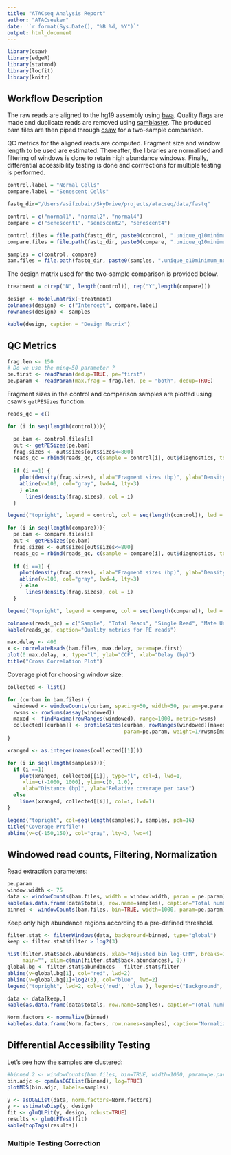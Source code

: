 ```yaml
---
title: "ATACseq Analysis Report"
author: "ATACseeker"
date: '`r format(Sys.Date(), "%B %d, %Y")`'
output: html_document
---
```



```r
library(csaw) 
library(edgeR)
library(statmod)
library(locfit)
library(knitr)
```


## Workflow Description ##


The raw reads are aligned to the hg19 assembly using [bwa](https://github.com/lh3/bwa). Quality flags are made and duplicate reads are removed using [samblaster](https://github.com/GregoryFaust/samblaster). The produced bam files are then piped through [csaw](http://bioconductor.org/packages/release/bioc/html/csaw.html) for a two-sample comparison. 

QC metrics for the aligned reads are computed. Fragment size and window length to be used are estimated. Thereafter, the libraries are normalised and filtering of windows is done to retain high abundance windows. Finally, differential accessibility testing is done and corrrections for multiple testing is performed. 


```r
control.label = "Normal Cells"
compare.label = "Senescent Cells"

fastq_dir="/Users/asifzubair/SkyDrive/projects/atacseq/data/fastq"

control = c("normal1", "normal2", "normal4")
compare = c("senescent1", "senescent2", "senescent4")

control.files = file.path(fastq_dir, paste0(control, ".unique_q10minimum_noChrM.hg19.sorted.bam"))
compare.files = file.path(fastq_dir, paste0(compare, ".unique_q10minimum_noChrM.hg19.sorted.bam"))

samples = c(control, compare)
bam.files = file.path(fastq_dir, paste0(samples, ".unique_q10minimum_noChrM.hg19.sorted.bam"))
```

The design matrix used for the two-sample comparison is provided below.

```r
treatment = c(rep("N", length(control)), rep("Y",length(compare)))

design <- model.matrix(~treatment) 
colnames(design) <- c("Intercept", compare.label)
rownames(design) <- samples

kable(design, caption = "Design Matrix")
```

## QC Metrics ##

```r
frag.len <- 150
# Do we use the minq=50 parameter ?
pe.first <- readParam(dedup=TRUE, pe="first")
pe.param <- readParam(max.frag = frag.len, pe = "both", dedup=TRUE)
```

Fragment sizes in the control and comparison samples are plotted using csaw's `getPESizes` function. 

```r
reads_qc = c()

for (i in seq(length(control))){

  pe.bam <- control.files[i]
  out <- getPESizes(pe.bam)
  frag.sizes <- out$sizes[out$sizes<=800]
  reads_qc = rbind(reads_qc, c(sample = control[i], out$diagnostics, too.large=sum(out$sizes > 400)))
  
  if (i ==1) {
    plot(density(frag.sizes), xlab="Fragment sizes (bp)", ylab="Density", main=control.label, ylim = c(0,0.015), col = i)
    abline(v=100, col="gray", lwd=4, lty=3)
    } else 
      lines(density(frag.sizes), col = i)
  }

legend("topright", legend = control, col = seq(length(control)), lwd = 1, bty = "n")

for (i in seq(length(compare))){
  pe.bam <- compare.files[i]
  out <- getPESizes(pe.bam)
  frag.sizes <- out$sizes[out$sizes<=800]
  reads_qc = rbind(reads_qc, c(sample = compare[i], out$diagnostics, too.large=sum(out$sizes > 400)))
  
  if (i ==1) {
    plot(density(frag.sizes), xlab="Fragment sizes (bp)", ylab="Density", main=compare.label, ylim = c(0,0.015), col = i)
    abline(v=100, col="gray", lwd=4, lty=3)
    } else
      lines(density(frag.sizes), col = i)
  }

legend("topright", legend = compare, col = seq(length(compare)), lwd = 1, bty = "n")

colnames(reads_qc) = c("Sample", "Total Reads", "Single Read", "Mate Unmapped", "Unoriented", "Inter chromosomal", "Frag. Size > 400 bp")
kable(reads_qc, caption="Quality metrics for PE reads")
```


<!-- TODO: Add description for cross correlation plot -->


```r
max.delay <- 400
x <- correlateReads(bam.files, max.delay, param=pe.first)
plot(0:max.delay, x, type="l", ylab="CCF", xlab="Delay (bp)")
title("Cross Correlation Plot")
```


Coverage plot for choosing window size:


```r
collected <- list()

for (curbam in bam.files) {
  windowed <- windowCounts(curbam, spacing=50, width=50, param=pe.param, filter=20)
  rwsms <- rowSums(assay(windowed))
  maxed <- findMaxima(rowRanges(windowed), range=1000, metric=rwsms)
  collected[[curbam]] <- profileSites(curbam, rowRanges(windowed)[maxed],
                                      param=pe.param, weight=1/rwsms[maxed])
}

xranged <- as.integer(names(collected[[1]]))

for (i in seq(length(samples))){
  if (i ==1)
    plot(xranged, collected[[i]], type="l", col=i, lwd=1,
     xlim=c(-1000, 1000), ylim=c(0, 1.0), 
     xlab="Distance (bp)", ylab="Relative coverage per base")
  else
    lines(xranged, collected[[i]], col=i, lwd=1)
}

legend("topright", col=seq(length(samples)), samples, pch=16)
title("Coverage Profile")
abline(v=c(-150,150), col="gray", lty=3, lwd=4)
```


## Windowed read counts, Filtering, Normalization ##

Read extraction parameters:

```r
pe.param
window.width <- 75
data <- windowCounts(bam.files, width = window.width, param = pe.param)
kable(as.data.frame(data$totals, row.name=samples), caption="Total number of reads in each library")
binned <- windowCounts(bam.files, bin=TRUE, width=1000, param=pe.param)
```

Keep only high abundance regions according to a pre-defined threshold.

```r
filter.stat <- filterWindows(data, background=binned, type="global")
keep <- filter.stat$filter > log2(3)

hist(filter.stat$back.abundances, xlab="Adjusted bin log-CPM", breaks=100, 
     main="", xlim=c(min(filter.stat$back.abundances), 0))
global.bg <- filter.stat$abundances - filter.stat$filter
abline(v=global.bg[1], col="red", lwd=2)
abline(v=global.bg[1]+log2(3), col="blue", lwd=2)
legend("topright", lwd=2, col=c('red', 'blue'), legend=c("Background", "Threshold"))

data <- data[keep,]
kable(as.data.frame(data$totals, row.name=samples), caption="Total number of reads post filtering.")
```


```r
Norm.factors <- normalize(binned)
kable(as.data.frame(Norm.factors, row.names=samples), caption="Normalizing factors")
```

## Differential Accessibility Testing ##

Let's see how the samples are clustered:

```r
#binned.2 <- windowCounts(bam.files, bin=TRUE, width=1000, param=pe.param)
bin.adjc <- cpm(asDGEList(binned), log=TRUE)
plotMDS(bin.adjc, labels=samples)
```


```r
y <- asDGEList(data, norm.factors=Norm.factors)
y <- estimateDisp(y, design)
fit <- glmQLFit(y, design, robust=TRUE)
results <- glmQLFTest(fit)
kable(topTags(results))
```

### Multiple Testing Correction ###
